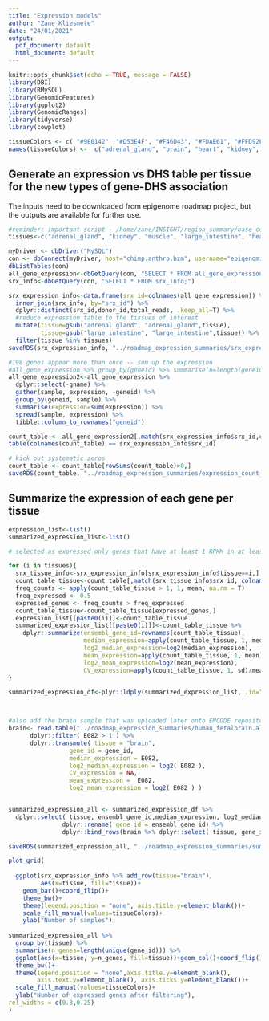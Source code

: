 ```yaml
---
title: "Expression models"
author: "Zane Kliesmete"
date: "24/01/2021"
output:
  pdf_document: default
  html_document: default
---
```


```r
knitr::opts_chunk$set(echo = TRUE, message = FALSE)
library(DBI)
library(RMySQL)
library(GenomicFeatures)
library(ggplot2)
library(GenomicRanges)
library(tidyverse)
library(cowplot)

tissueColors <- c( "#9E0142" ,"#D53E4F", "#F46D43", "#FDAE61", "#FFD92F" ,"#ABDDA4", "#66C2A5", "#3288BD", "#5E4FA2")
names(tissueColors) <-  c("adrenal_gland", "brain", "heart", "kidney", "large_intestine", "lung", "muscle", "stomach", "thymus")
```


## Generate an expression vs DHS table per tissue for the new types of gene-DHS association

The inputs need to be downloaded from epigenome roadmap project, but the outputs are available for further use.

```r
#reminder: important script - /home/zane/INSIGHT/region_summary/base_composition_script.R
tissues<-c("adrenal_gland", "kidney", "muscle", "large_intestine", "heart", "lung", "stomach", "thymus")

myDriver <- dbDriver("MySQL")
con <- dbConnect(myDriver, host="chimp.anthro.bzm", username="epigenomics", password="epigenomics", dbname="epigenomics")
dbListTables(con)
all_gene_expression<-dbGetQuery(con, "SELECT * FROM all_gene_expression;")
srx_info<-dbGetQuery(con, "SELECT * FROM srx_info;")

srx_expression_info<-data.frame(srx_id=colnames(all_gene_expression)) %>%
  inner_join(srx_info, by="srx_id") %>%
  dplyr::distinct(srx_id,donor_id,total_reads, .keep_all=T) %>% 
  #reduce expression table to the tissues of interest
  mutate(tissue=gsub("adrenal gland", "adrenal_gland",tissue),
         tissue=gsub("large intestine", "large_intestine",tissue)) %>%
  filter(tissue %in% tissues)
saveRDS(srx_expression_info, "../roadmap_expression_summaries/srx_expression_info.rds")

#198 genes appear more than once -- sum up the expression
#all_gene_expression %>% group_by(geneid) %>% summarise(n=length(geneid)) %>% arrange %>% View
all_gene_expression2<-all_gene_expression %>%
  dplyr::select(-gname) %>%
  gather(sample, expression, -geneid) %>%
  group_by(geneid, sample) %>%
  summarise(expression=sum(expression)) %>%
  spread(sample, expression) %>%
  tibble::column_to_rownames("geneid")

count_table <- all_gene_expression2[,match(srx_expression_info$srx_id,colnames(all_gene_expression2))]
table(colnames(count_table) == srx_expression_info$srx_id)

# kick out systematic zeros
count_table <- count_table[rowSums(count_table)>0,]
saveRDS(count_table, "../roadmap_expression_summaries/expression_count_table.rds")

```

## Summarize the expression of each gene per tissue

```r

expression_list<-list()
summarized_expression_list<-list()

# selected as expressed only genes that have at least 1 RPKM in at least 50% of the samples per tissue

for (i in tissues){
  srx_tissue_info<-srx_expression_info[srx_expression_info$tissue==i,]
  count_table_tissue<-count_table[,match(srx_tissue_info$srx_id, colnames(count_table))]
  freq_counts <- apply(count_table_tissue > 1, 1, mean, na.rm = T)
  freq_expressed <- 0.5
  expressed_genes <- freq_counts > freq_expressed
  count_table_tissue<-count_table_tissue[expressed_genes,]
  expression_list[[paste0(i)]]<-count_table_tissue
  summarized_expression_list[[paste0(i)]]<-count_table_tissue %>%
    dplyr::summarize(ensembl_gene_id=rownames(count_table_tissue),
                     median_expression=apply(count_table_tissue, 1, median),
                     log2_median_expression=log2(median_expression),
                     mean_expression=apply(count_table_tissue, 1, mean),
                     log2_mean_expression=log2(mean_expression), 
                     CV_expression=apply(count_table_tissue, 1, sd)/mean_expression)
}

summarized_expression_df<-plyr::ldply(summarized_expression_list, .id="tissue")



#also add the brain sample that was uploaded later onto ENCODE repositories
brain<- read.table("../roadmap_expression_summaries/human_fetalbrain.allgenes.rpkm.csv", head=T, sep="\t") %>%
      dplyr::filter( E082 > 1 ) %>%
      dplyr::transmute( tissue = "brain",
                 gene_id = gene_id,
                 median_expression = E082,
                 log2_median_expression = log2( E082 ),
                 CV_expression = NA,
                 mean_expression =  E082,
                 log2_mean_expression = log2( E082 ) )


summarized_expression_all <- summarized_expression_df %>%
  dplyr::select( tissue, ensembl_gene_id,median_expression, log2_median_expression, mean_expression, log2_mean_expression, CV_expression) %>%
               dplyr::rename( gene_id = ensembl_gene_id) %>%
               dplyr::bind_rows(brain %>% dplyr::select( tissue, gene_id, log2_median_expression, mean_expression, log2_mean_expression, CV_expression))

saveRDS(summarized_expression_all, "../roadmap_expression_summaries/summarized_expression_allTissues.rds")


```



```r


plot_grid(
  
  ggplot(srx_expression_info %>% add_row(tissue="brain"), 
         aes(x=tissue, fill=tissue))+
    geom_bar()+coord_flip()+
    theme_bw()+
    theme(legend.position = "none", axis.title.y=element_blank())+
    scale_fill_manual(values=tissueColors)+
    ylab("Number of samples"),
          
summarized_expression_all %>%
  group_by(tissue) %>%
  summarise(n_genes=length(unique(gene_id))) %>%
  ggplot(aes(x=tissue, y=n_genes, fill=tissue))+geom_col()+coord_flip()+
  theme_bw()+
  theme(legend.position = "none",axis.title.y=element_blank(),
        axis.text.y=element_blank(), axis.ticks.y=element_blank())+
  scale_fill_manual(values=tissueColors)+
  ylab("Number of expressed genes after filtering"),
rel_widths = c(0.3,0.25)
)

```


